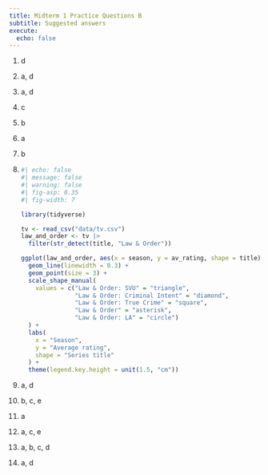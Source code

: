 ```yaml
---
title: Midterm 1 Practice Questions B
subtitle: Suggested answers
execute:
  echo: false
---
```


1.  d

2.  a, d

3.  a, d

4.  c

5.  b

6.  a

7.  b

8.  

    ```r
    #| echo: false
    #| message: false
    #| warning: false
    #| fig-asp: 0.35
    #| fig-width: 7

    library(tidyverse)

    tv <- read_csv("data/tv.csv")
    law_and_order <- tv |>
      filter(str_detect(title, "Law & Order"))

    ggplot(law_and_order, aes(x = season, y = av_rating, shape = title)) +
      geom_line(linewidth = 0.3) +
      geom_point(size = 3) +
      scale_shape_manual(
        values = c("Law & Order: SVU" = "triangle", 
                   "Law & Order: Criminal Intent" = "diamond", 
                   "Law & Order: True Crime" = "square", 
                   "Law & Order" = "asterisk", 
                   "Law & Order: LA" = "circle")
      ) +
      labs(
        x = "Season",
        y = "Average rating",
        shape = "Series title"
      ) +
      theme(legend.key.height = unit(1.5, "cm"))
    ```

9.  a, d

10. b, c, e

11. a

12. a, c, e

13. a, b, c, d

14. a, d
